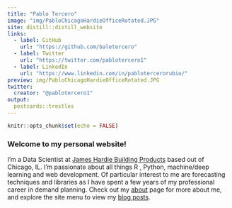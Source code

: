 ```yaml
---
title: "Pablo Tercero"
image: "img/PabloChicagoHardieOfficeRotated.JPG"
site: distill::distill_website
links:
  - label: GitHub
    url: "https://github.com/baletercero"
  - label: Twitter
    url: "https://twitter.com/pablotercero1"
  - label: LinkedIn
    url: "https://www.linkedin.com/in/pablotercerorubio/"
preview: img/PabloChicagoHardieOfficeRotated.JPG
twitter:
  creator: "@pablotercero1"
output:
  postcards::trestles
---
```


```r
knitr::opts_chunk$set(echo = FALSE)
```

### Welcome to my personal website!

I'm a Data Scientist at [James Hardie Building Products](https://www.jameshardie.com/) based out of Chicago, IL. I'm passionate about all things R , Python, machine/deep learning and web development. Of particular interest to me are forecasting techniques and libraries as I have spent a few years of my professional career in demand planning. 
Check out my [about](about.html) page for more about me, and explore the site menu to view my [blog posts](blog.html).